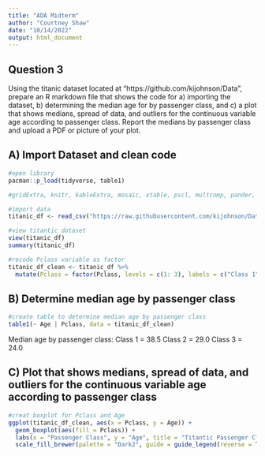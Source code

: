 ```yaml
---
title: "ADA Midterm"
author: "Courtney Shaw"
date: "10/14/2022"
output: html_document
---
```


## Question 3 
Using the titanic dataset located at "https://github.com/kijohnson/Data",  prepare an R markdown file that shows the code for a) importing the dataset, b) determining the median age for by passenger class, and c) a plot that shows medians, spread of data, and outliers for the continuous variable age according to passenger class. Report the medians by passenger class and upload a PDF or picture of your plot.

## A) Import Dataset and clean code 
```r
#open library 
pacman::p_load(tidyverse, table1)

#gridExtra, knitr, kableExtra, mosaic, xtable, pscl, multcomp, pander, MASS, , lmtest, readr, stargazer, sandwich, lmtest, SMPracticals, writexl, broom
```

```r
#import data 
titanic_df <- read_csv("https://raw.githubusercontent.com/kijohnson/Data/main/titanic.csv")
```

```r
#view titantic dataset 
view(titanic_df)
summary(titanic_df)
```

```r
#recode Pclass variable as factor 
titanic_df_clean <- titanic_df %>%
  mutate(Pclass = factor(Pclass, levels = c(1: 3), labels = c("Class 1", "Class 2", "Class 3")))
```

## B) Determine median age by passenger class  
```r
#create table to determine median age by passenger class 
table1(~ Age | Pclass, data = titanic_df_clean)
```
Median age by passenger class: 
Class 1 = 38.5 
Class 2 = 29.0
Class 3 = 24.0  


## C) Plot that shows medians, spread of data, and outliers for the continuous variable age according to passenger class
```r
#creat boxplot for Pclass and Age 
ggplot(titanic_df_clean, aes(x = Pclass, y = Age)) + 
  geom_boxplot(aes(fill = Pclass)) + 
  labs(x = "Passenger Class", y = "Age", title = "Titantic Passenger Class by Age") + 
  scale_fill_brewer(palette = "Dark2", guide = guide_legend(reverse = TRUE))
```


